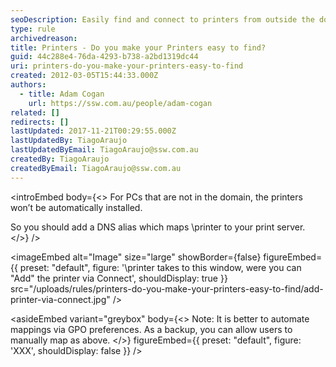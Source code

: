 ```yaml
---
seoDescription: Easily find and connect to printers from outside the domain with a simple DNS alias setup.
type: rule
archivedreason:
title: Printers - Do you make your Printers easy to find?
guid: 44c288e4-76da-4293-b738-a2bd1319dc44
uri: printers-do-you-make-your-printers-easy-to-find
created: 2012-03-05T15:44:33.000Z
authors:
  - title: Adam Cogan
    url: https://ssw.com.au/people/adam-cogan
related: []
redirects: []
lastUpdated: 2017-11-21T00:29:55.000Z
lastUpdatedBy: TiagoAraujo
lastUpdatedByEmail: TiagoAraujo@ssw.com.au
createdBy: TiagoAraujo
createdByEmail: TiagoAraujo@ssw.com.au
---
```


<introEmbed
  body={<>
For PCs that are not in the domain, the printers won’t be automatically installed.

So you should add a DNS alias which maps \\printer to your print server.
  </>}
/>

<imageEmbed
  alt="Image"
  size="large"
  showBorder={false}
  figureEmbed={{
    preset: "default",
    figure: '\printer takes to this window, were you can "Add" the printer via Connect',
    shouldDisplay: true
  }}
  src="/uploads/rules/printers-do-you-make-your-printers-easy-to-find/add-printer-via-connect.jpg"
/>

<asideEmbed
  variant="greybox"
  body={<>
    Note: It is better to automate mappings via GPO preferences. As a backup, you can allow users to manually map as above.
  </>}
  figureEmbed={{
    preset: "default",
    figure: 'XXX',
    shouldDisplay: false
  }}
/>
